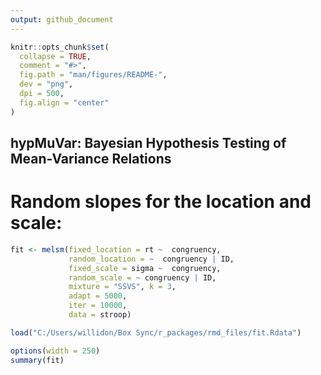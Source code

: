 ```yaml
---
output: github_document
---
```

```r
knitr::opts_chunk$set(
  collapse = TRUE,
  comment = "#>",
  fig.path = "man/figures/README-",
  dev = "png",
  dpi = 500,
  fig.align = "center"
)
```


## hypMuVar: Bayesian Hypothesis Testing of Mean-Variance Relations


# Random slopes for the location and scale:
```r
fit <- melsm(fixed_location = rt ~  congruency,
             random_location = ~  congruency | ID,
             fixed_scale = sigma ~  congruency,
             random_scale = ~ congruency | ID,  
             mixture = "SSVS", k = 3,
             adapt = 5000, 
             iter = 10000, 
             data = stroop)
```

```r
load("C:/Users/willidon/Box Sync/r_packages/rmd_files/fit.Rdata")
```

```r
options(width = 250)
summary(fit)
```
